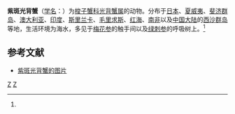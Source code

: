 {{Speciesbox
| genus = Lissocarcinus
| species = orbicularis
| authority = (Dana, 1852)<ref name='id11633'>{{cite web| url =http://www.bioinfo.cn/db05/BjdwSpecies.php?action=view&id=11633| title =紫斑光背蟹| work =《中国动物物种编目数据库》| publisher =中国科学院微生物研究所| author =中国科学院动物研究所| accessdate =2009-04-28| deadurl =yes| archiveurl =https://web.archive.org/web/20160305042339/http://www.bioinfo.cn/db05/BjdwSpecies.php?action=view&id=11633| archivedate =2016-03-05}}</ref>
}}

'''紫斑光背蟹'''（[[学名|学名]]：{{lang|la|''Lissocarcinus orbicularis''}}）为[[梭子蟹科|梭子蟹科]][[光背蟹属|光背蟹属]]的动物。分布于[[日本|日本]]、[[夏威夷|夏威夷]]、[[斐济群岛|斐济群岛]]、[[澳大利亚|澳大利亚]]、[[印度|印度]]、[[斯里兰卡|斯里兰卡]]、[[毛里求斯|毛里求斯]]、[[红海|红海]]、[[南非|南非]]以及[[中国大陆|中国大陆]]的[[西沙群岛|西沙群岛]]等地，生活环境为海水，多见于[[梅花参|梅花参]]的触手间以及[[绿刺参|绿刺参]]的呼吸树上。<ref name='id11633'/>

== 参考文献 ==
{{reflist}}
* [https://www.diverosa.com/Lembeh%202006/IL2-068%20Sea%20Cucumber%20Crab,%20Lissocarcinus%20orbicularis.jpg 紫斑光背蟹的图片]

{{taxonbar}}

[[Category:光背蟹属|Z]]
[[Category:1852年描述的动物|Z]]


{{螃蟹小作品}}